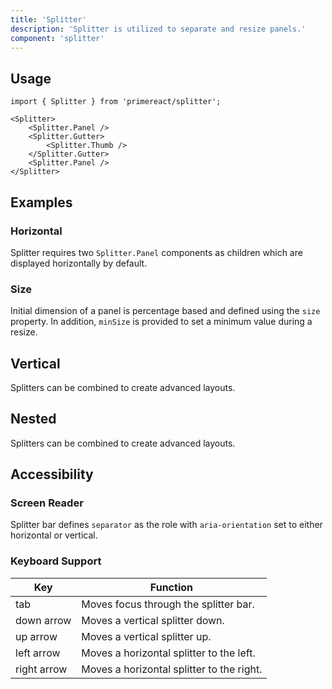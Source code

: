 ```yaml
---
title: 'Splitter'
description: 'Splitter is utilized to separate and resize panels.'
component: 'splitter'
---
```


## Usage

```tsx
import { Splitter } from 'primereact/splitter';
```

```tsx
<Splitter>
    <Splitter.Panel />
    <Splitter.Gutter>
        <Splitter.Thumb />
    </Splitter.Gutter>
    <Splitter.Panel />
</Splitter>
```

## Examples

### Horizontal

Splitter requires two `Splitter.Panel` components as children which are displayed horizontally by default.

<DocExampleViewer name="splitter:horizontal-demo" />

### Size

Initial dimension of a panel is percentage based and defined using the `size` property. In addition, `minSize` is provided to set a minimum value during a resize.

<DocExampleViewer name="splitter:size-demo" />

## Vertical

Splitters can be combined to create advanced layouts.

<DocExampleViewer name="splitter:vertical-demo" />

## Nested

Splitters can be combined to create advanced layouts.

<DocExampleViewer name="splitter:nested-demo" />

## Accessibility

### Screen Reader

Splitter bar defines `separator` as the role with `aria-orientation` set to either horizontal or vertical.

### Keyboard Support

| Key         | Function                                  |
| ----------- | ----------------------------------------- |
| tab         | Moves focus through the splitter bar.     |
| down arrow  | Moves a vertical splitter down.           |
| up arrow    | Moves a vertical splitter up.             |
| left arrow  | Moves a horizontal splitter to the left.  |
| right arrow | Moves a horizontal splitter to the right. |
